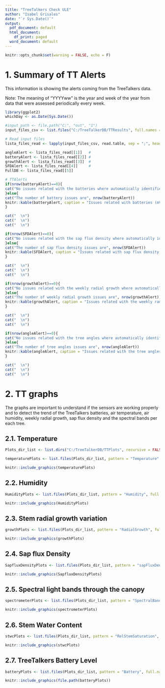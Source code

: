 ---
title: "TreeTalkers Check ULE"
author: "Isabel Grisales"
date: "`r Sys.Date()`"
output:
  pdf_document: default
  html_document:
    df_print: paged
  word_document: default
---

```{=tex}
\setlength\parindent{0pt}
\setlength{\parskip}{0pt}
```
```{r setup, include=F, echo = F,  fig.align="center", results="asis"}
knitr::opts_chunk$set(warning = FALSE, echo = F)
```

# 1. Summary of TT Alerts

This information is showing the alerts coming from the TreeTalkers data.

Note: The meaning of "YYYYww" is the year and week of the year from data that were assessed periodically every week. 

```{r 1, message=FALSE, results="asis"}

library(ggplot2)
whichDay <- as.Date(Sys.Date())

#input_path <- file.path("C:", "out", "1")
input_files_csv <- list.files("C:/TreeTalkerDB/TTResults", full.names = T, pattern = ".csv")

# Read input files
lista_files_read <- lapply(input_files_csv, read.table, sep = ";", header = T)

angleAlert <- lista_files_read[[1]]   #
batteryAlert <- lista_files_read[[2]] #
growthAlert <- lista_files_read[[3]]  #
SFDAlert <- lista_files_read[[4]]     #
FullDB <- lista_files_read[[5]]

# TTAlerts
if(nrow(batteryAlert)==0){
cat("No issues related with the batteries where automatically identified")  
}else{
cat("The number of battery issues are", nrow(batteryAlert))
knitr::kable(batteryAlert, caption = "Issues related with batteries (mV)")
}

cat("  \n")
cat("  \n")
cat("  \n")

if(nrow(SFDAlert)==0){
cat("No issues related with the sap flux density where automatically identified")  
}else{
cat("The number of sap flux density issues are", nrow(SFDAlert))
knitr::kable(SFDAlert, caption = "Issues related with sap flux density (l d m-2 h-1)")
}

cat("  \n")
cat("  \n")
cat("  \n")

if(nrow(growthAlert)==0){
cat("No issues related with the weekly radial growth where automatically identified")  
}else{
cat("The number of weekly radial growth issues are", nrow(growthAlert))
knitr::kable(growthAlert, caption = "Issues related with the weekly radial growth (mm)")
}

cat("  \n")
cat("  \n")
cat("  \n")

if(nrow(angleAlert)==0){
cat("No issues related with the tree angles where automatically identified")  
}else{
cat("The number of tree angles issues are", nrow(angleAlert))
knitr::kable(angleAlert, caption = "Issues related with the tree angles (°)")
}

cat("  \n")
cat("  \n")
cat("  \n")

```
\newpage

# 2. TT graphs

The graphs are important to understand if the sensors are working properly and to detect the trend of the TreeTalkers batteries, air temperature, air humidity, weekly radial growth, sap flux density and the spectral bands per each tree.

## 2.1. Temperature

```{r Temperature, echo=FALSE, fig.show='asis', out.width='100%', fig.align='center', out.extra=NULL, fig.cap ="Air temperature"}

Plots_dir_list <- list.dirs("C:/TreeTalkerDB/TTPlots", recursive = FALSE)

temperaturePlots <- list.files(Plots_dir_list, pattern = "Temperature", full.names = TRUE)

knitr::include_graphics(temperaturePlots)
```
\newpage

## 2.2. Humidity

```{r Humidity, echo=FALSE, fig.show='asis', out.width='100%', fig.align='center', out.extra=NULL, fig.cap ="Air Humidity"}

HumidityPlots <- list.files(Plots_dir_list, pattern = "Humidity", full.names = TRUE)

knitr::include_graphics(HumidityPlots)
```
\newpage

## 2.3. Stem radial growth variation

```{r RadialGrowth, cho=FALSE, out.width='100%', fig.show='asis', fig.align='center', out.extra=NULL, fig.cap = "Stem radial growth variation"}

growthPlots <- list.files(Plots_dir_list, pattern = "RadialGrowth", full.names = TRUE)

knitr::include_graphics(growthPlots)
```
\newpage

## 2.4. Sap flux Density

```{r Sapflow, echo=FALSE, out.width='100%', fig.show='asis', fig.align='center', out.extra=NULL, fig.cap ="Sap flux Density"}

SapfluxDensityPlots <- list.files(Plots_dir_list, pattern = "sapFluxDensity", full.names = TRUE)

knitr::include_graphics(SapfluxDensityPlots)
```
\newpage

## 2.5. Spectral light bands through the canopy

```{r SpectralBands, echo=FALSE, out.width='100%', fig.show='asis', fig.align='center', out.extra=NULL, fig.cap ="Spectral light bands through the canopy"}

spectrometerPlots <- list.files(Plots_dir_list, pattern = "SpectralBands", full.names = TRUE)

knitr::include_graphics(spectrometerPlots)
```
\newpage

## 2.6. Stem Water Content

```{r RelStemSaturation, echo=FALSE, out.width='100%', fig.show='asis', fig.align='center', out.extra=NULL, fig.cap ="Stem Water Content"}

stwcPlots <- list.files(Plots_dir_list, pattern = "RelStemSaturation", full.names = TRUE)

knitr::include_graphics(stwcPlots)
```
\newpage

## 2.7. TreeTalkers Battery Level

```{r Battery, echo=FALSE, out.width='100%', fig.show='asis', fig.align='center', out.extra=NULL, fig.cap ="TreeTalkers Battery Level"}

batteryPlots <- list.files(Plots_dir_list, pattern = "Battery", full.names = TRUE)

knitr::include_graphics(file.path(batteryPlots))
```
